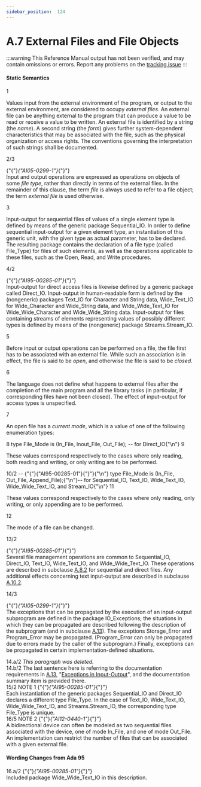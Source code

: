 ```yaml
---
sidebar_position:  124
---
```


# A.7 External Files and File Objects

:::warning
This Reference Manual output has not been verified,
and may contain omissions or errors.
Report any problems on the [tracking issue](https://github.com/ada-lang-io/ada-lang-io/issues/20)
:::



#### Static Semantics

<AnnotatedOnly>
<MarginText>
1
</MarginText>
</AnnotatedOnly>
<p>Values input from the external environment of the program, or output to the external environment, are considered to occupy <em>external files</em>. An external file can be anything external to the program that can produce a value to be read or receive a value to be written. An external file is identified by a string (the <em>name</em>). A second string (the <em>form</em>) gives further system-dependent characteristics that may be associated with the file, such as the physical organization or access rights. The conventions governing the interpretation of such strings shall be documented.<br /></p>

<AnnotatedOnly>
<MarginText>
2/3
</MarginText>
</AnnotatedOnly>
<p>{"{"}<em>{"AI05-0299-1"}</em>{"}"} <br />Input and output operations are expressed as operations on objects of some <em>file type</em>, rather than directly in terms of the external files. In the remainder of this clause, the term <em>file</em> is always used to refer to a file object; the term <em>external file</em> is used otherwise.<br /></p>

<AnnotatedOnly>
<MarginText>
3
</MarginText>
</AnnotatedOnly>
<p>Input-output for sequential files of values of a single element type is defined by means of the generic package Sequential_IO. In order to define sequential input-output for a given element type, an instantiation of this generic unit, with the given type as actual parameter, has to be declared. The resulting package contains the declaration of a file type (called File_Type) for files of such elements, as well as the operations applicable to these files, such as the Open, Read, and Write procedures.<br /></p>

<AnnotatedOnly>
<MarginText>
4/2
</MarginText>
</AnnotatedOnly>
<p>{"{"}<em>{"AI95-00285-01"}</em>{"}"} <br />Input-output for direct access files is likewise defined by a generic package called Direct_IO. Input-output in human-readable form is defined by the (nongeneric) packages Text_IO for Character and String data, Wide_Text_IO for Wide_Character and Wide_String data, and Wide_Wide_Text_IO for Wide_Wide_Character and Wide_Wide_String data. Input-output for files containing streams of elements representing values of possibly different types is defined by means of the (nongeneric) package Streams.Stream_IO.<br /></p>

<AnnotatedOnly>
<MarginText>
5
</MarginText>
</AnnotatedOnly>
<p>Before input or output operations can be performed on a file, the file first has to be associated with an external file. While such an association is in effect, the file is said to be <em>open</em>, and otherwise the file is said to be <em>closed</em>.<br /></p>

<AnnotatedOnly>
<MarginText>
6
</MarginText>
</AnnotatedOnly>
<p>The language does not define what happens to external files after the completion of the main program and all the library tasks (in particular, if corresponding files have not been closed). The effect of input-output for access types is unspecified.<br /></p>

<AnnotatedOnly>
<MarginText>
7
</MarginText>
</AnnotatedOnly>
<p>An open file has a <em>current mode</em>, which is a value of one of the following enumeration types: <br /></p>

<AnnotatedOnly>
<MarginText>
8
</MarginText>
</AnnotatedOnly>
<CodeBlock language="ada">
type File_Mode is (In_File, Inout_File, Out_File);  --  for Direct_IO{"\n"}
<AnnotatedOnly>
<MarginText>
9
</MarginText>
</AnnotatedOnly>

</CodeBlock>
<p>These values correspond respectively to the cases where only reading, both reading and writing, or only writing are to be performed. <br /></p>

<AnnotatedOnly>
<MarginText>
10/2
</MarginText>
</AnnotatedOnly>
<CodeBlock language="ada">
--  {"{"}{"AI95-00285-01"}{"}"}{"\n"} type File_Mode is (In_File, Out_File, Append_File);{"\n"}--  for Sequential_IO, Text_IO, Wide_Text_IO, Wide_Wide_Text_IO, and Stream_IO{"\n"}
<AnnotatedOnly>
<MarginText>
11
</MarginText>
</AnnotatedOnly>

</CodeBlock>
<p>These values correspond respectively to the cases where only reading, only writing, or only appending are to be performed.<br /></p>

<AnnotatedOnly>
<MarginText>
12
</MarginText>
</AnnotatedOnly>
<p>The mode of a file can be changed. <br /></p>

<AnnotatedOnly>
<MarginText>
13/2
</MarginText>
</AnnotatedOnly>
<p>{"{"}<em>{"AI95-00285-01"}</em>{"}"} <br />Several file management operations are common to Sequential_IO, Direct_IO, Text_IO, Wide_Text_IO, and Wide_Wide_Text_IO. These operations are described in subclause <a href="../AA-A/AA-A.8#Subclause_A.8.2">A.8.2</a> for sequential and direct files. Any additional effects concerning text input-output are described in subclause <a href="../AA-A/AA-A.10#Subclause_A.10.2">A.10.2</a>.<br /></p>

<AnnotatedOnly>
<MarginText>
14/3
</MarginText>
</AnnotatedOnly>
<p>{"{"}<em>{"AI05-0299-1"}</em>{"}"} <br />The exceptions that can be propagated by the execution of an input-output subprogram are defined in the package IO_Exceptions; the situations in which they can be propagated are described following the description of the subprogram (and in subclause <a href="../AA-A/AA-A.13">A.13</a>). The exceptions Storage_Error and Program_Error may be propagated. (Program_Error can only be propagated due to errors made by the caller of the subprogram.) Finally, exceptions can be propagated in certain implementation-defined situations. <br /></p>

<AnnotatedOnly>
<MarginText>
14.a/2
</MarginText>
</AnnotatedOnly>
<Admonition type="aarm" aarm="note" title="Note: ">
<em>This paragraph was deleted.</em><br /></Admonition>

<AnnotatedOnly>
<MarginText>
14.b/2
</MarginText>
</AnnotatedOnly>
<Admonition type="aarm" aarm="discussion" title="Discussion: ">
<strong></strong>The last sentence here is referring to the documentation requirements in <a href="../AA-A/AA-A.13">A.13</a>, "<a href="../AA-A/AA-A.13">Exceptions in Input-Output</a>", and the documentation summary item is provided there. <br /></Admonition>

<AnnotatedOnly>
<MarginText>
15/2
</MarginText>
</AnnotatedOnly>
<Admonition type="aarm" aarm="note" title="Note: ">
NOTE 1   {"{"}<em>{"AI95-00285-01"}</em>{"}"} <br />Each instantiation of the generic packages Sequential_IO and Direct_IO declares a different type File_Type. In the case of Text_IO, Wide_Text_IO, Wide_Wide_Text_IO, and Streams.Stream_IO, the corresponding type File_Type is unique.<br /></Admonition>

<AnnotatedOnly>
<MarginText>
16/5
</MarginText>
</AnnotatedOnly>
<Admonition type="aarm" aarm="note" title="Note: ">
NOTE 2   {"{"}<em>{"AI12-0440-1"}</em>{"}"} <br />A bidirectional device can often be modeled as two sequential files associated with the device, one of mode In_File, and one of mode Out_File. An implementation can restrict the number of files that can be associated with a given external file. <br /></Admonition>


#### Wording Changes from Ada 95

<AnnotatedOnly>
<MarginText>
16.a/2
</MarginText>
</AnnotatedOnly>
<Admonition type="aarm" aarm="note" title="Note: ">
{"{"}<em>{"AI95-00285-01"}</em>{"}"} <br />Included package Wide_Wide_Text_IO in this description. <br /></Admonition>

